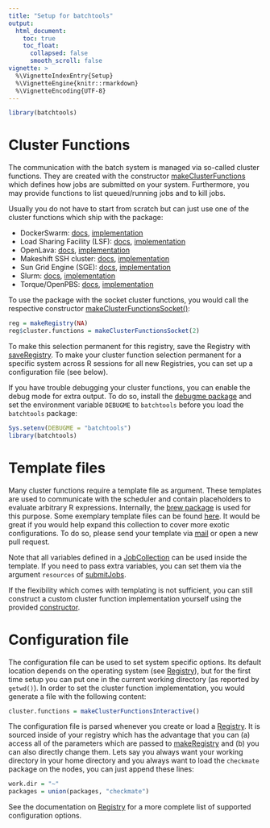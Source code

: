 ```yaml
---
title: "Setup for batchtools"
output:
  html_document:
    toc: true
    toc_float:
      collapsed: false
      smooth_scroll: false
vignette: >
  %\VignetteIndexEntry{Setup}
  %\VignetteEngine{knitr::rmarkdown}
  %\VignetteEncoding{UTF-8}
---
```

```r
library(batchtools)
```

# Cluster Functions

The communication with the batch system is managed via so-called cluster functions.
They are created with the constructor [makeClusterFunctions](https://mllg.github.io/batchtools/reference/makeClusterFunctions) which defines how jobs are submitted on your system.
Furthermore, you may provide functions to list queued/running jobs and to kill jobs.

Usually you do not have to start from scratch but can just use one of the cluster functions which ship with the package:

* DockerSwarm: [docs](https://mllg.github.io/batchtools/reference/makeClusterFunctionsDocker), [implementation](https://github.com/mllg/batchtools/blob/master/R/clusterFunctionsDocker.R)
* Load Sharing Facility (LSF): [docs](https://mllg.github.io/batchtools/reference/makeClusterFunctionsLSF), [implementation](https://github.com/mllg/batchtools/blob/master/R/clusterFunctionsLSF.R)
* OpenLava: [docs](https://mllg.github.io/batchtools/reference/makeClusterFunctionsOpenLava), [implementation](https://github.com/mllg/batchtools/blob/master/R/clusterFunctionsOpenLava.R)
* Makeshift SSH cluster: [docs](https://mllg.github.io/batchtools/reference/makeClusterFunctionsSSH), [implementation](https://github.com/mllg/batchtools/blob/master/R/clusterFunctionsSSH.R)
* Sun Grid Engine (SGE): [docs](https://mllg.github.io/batchtools/reference/makeClusterFunctionsSGE), [implementation](https://github.com/mllg/batchtools/blob/master/R/clusterFunctionsSGE.R)
* Slurm: [docs](https://mllg.github.io/batchtools/reference/makeClusterFunctionsSlurm), [implementation](https://github.com/mllg/batchtools/blob/master/R/clusterFunctionsSlurm.R)
* Torque/OpenPBS: [docs](https://mllg.github.io/batchtools/reference/makeClusterFunctionsTorque), [implementation](https://github.com/mllg/batchtools/blob/master/R/clusterFunctionsTorque.R)

To use the package with the socket cluster functions, you would call the respective constructor [makeClusterFunctionsSocket()](https://mllg.github.io/batchtools/reference/makeClusterFunctionsSocket):
```r
reg = makeRegistry(NA)
reg$cluster.functions = makeClusterFunctionsSocket(2)
```
To make this selection permanent for this registry, save the Registry with [saveRegistry](https://mllg.github.io/batchtools/reference/Registry).
To make your cluster function selection permanent for a specific system across R sessions for all new Registries, you can set up a configuration file (see below).

If you have trouble debugging your cluster functions, you can enable the debug mode for extra output.
To do so, install the [debugme package](https://cran.r-project.org/package=debugme) and set the environment variable `DEBUGME` to `batchtools` before you load the `batchtools` package:
```r
Sys.setenv(DEBUGME = "batchtools")
library(batchtools)
```

# Template files

Many cluster functions require a template file as argument.
These templates are used to communicate with the scheduler and contain placeholders to evaluate arbitrary R expressions.
Internally, the [brew package](https://cran.r-project.org/package=brew) is used for this purpose.
Some exemplary template files can be found [here](https://github.com/mllg/batchtools/tree/master/inst/templates).
It would be great if you would help expand this collection to cover more exotic configurations.
To do so, please send your template via [mail](mailto:michellang@gmail.com) or open a new pull request.

Note that all variables defined in a [JobCollection](https://mllg.github.io/batchtools/reference/JobCollection) can be used inside the template.
If you need to pass extra variables, you can set them via the argument `resources` of [submitJobs](https://mllg.github.io/batchtools/reference/submitJobs).

If the flexibility which comes with templating is not sufficient, you can still construct a custom cluster function implementation yourself using the provided [constructor](https://mllg.github.io/batchtools/reference/makeClusterFunctions).


# Configuration file

The configuration file can be used to set system specific options.
Its default location depends on the operating system (see [Registry](https://mllg.github.io/batchtools/reference/Registry)), but for the first time setup you can put one in the current working directory (as reported by `getwd()`).
In order to set the cluster function implementation, you would generate a file with the following content:
```r
cluster.functions = makeClusterFunctionsInteractive()
```
The configuration file is parsed whenever you create or load a [Registry](https://mllg.github.io/batchtools/reference/Registry).
It is sourced inside of your registry which has the advantage that you can (a) access all of the parameters which are passed to [makeRegistry](https://mllg.github.io/batchtools/reference/Registry) and (b) you can also directly change them.
Lets say you always want your working directory in your home directory and you always want to load the `checkmate` package on the nodes, you can just append these lines:
```r
work.dir = "~"
packages = union(packages, "checkmate")
```
See the documentation on [Registry](https://mllg.github.io/batchtools/reference/Registry) for a more complete list of supported configuration options.
